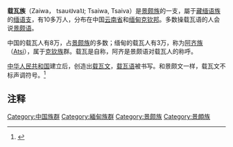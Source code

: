 '''载瓦族'''（Zaiwa， tsau˧˩va˥˩; Tsaiwa, Tsaiva）是[[景颇族|景颇族]]的一支，屬于[[藏缅语族|藏缅语族]]的[[缅语支|缅语支]]，有10多万人，分布在中国[[云南省|云南省]]和[[缅甸|缅甸]][[克钦邦|克钦邦]]。多数操载瓦语的人会说[[景颇语|景颇语]]。

中国的载瓦人有8万，占[[景颇族|景颇族]]的多数；缅甸的载瓦人有3万，称为[[阿齐族|阿齐族]]（[[Atsi|Atsi]]），属于[[克钦族|克钦族]]群。载瓦是自称，阿齐是景颇语对载瓦人的称呼。

[[中华人民共和国|中华人民共和国]]建立后，创造出[[载瓦文|载瓦文]]，[[载瓦语|载瓦语]]被书写。和景颇文一样，载瓦文不标声调符号。<ref>{{cite book|author=朵示拥汤|title=Zaiwa Laigva Ngvapgva Pazhi 景颇族载瓦文读写基础知识|isbn=978-7-80750-279-1|publisher= Sikung Amyu Laigva Saitoq Wap 德宏民族出版社|year=2010|location=潞西}}</ref>

== 注释 ==

{{Reflist}}

[[Category:中国族群|Category:中国族群]]
[[Category:緬甸族群|Category:緬甸族群]]
[[Category:景颇族|Category:景颇族]]
[[Category:景頗族|Category:景頗族]]
